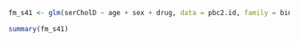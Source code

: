```r
fm_s41 <- glm(serCholD ~ age + sex + drug, data = pbc2.id, family = binomial)

summary(fm_s41)
```
